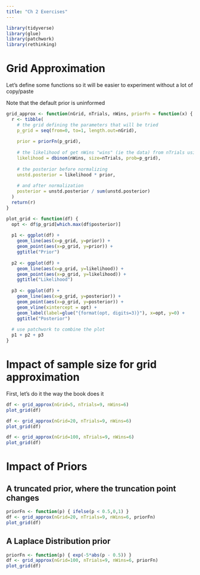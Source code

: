 ```yaml
---
title: "Ch 2 Exercises"
---
```


```r
library(tidyverse)
library(glue)
library(patchwork)
library(rethinking)
```

# Grid Approximation
Let's define some functions so it will be easier to experiment without a lot of copy/paste

Note that the default prior is uninformed
```r
grid_approx <- function(nGrid, nTrials, nWins, priorFn = function(x) { 1 }) {
  r <- tibble(
    # the grid defining the parameters that will be tried
    p_grid = seq(from=0, to=1, length.out=nGrid),
    
    prior = priorFn(p_grid),
    
    # the likelihood of get nWins "wins" (ie the data) from nTrials using each of the parameters in p_grid
    likelihood = dbinom(nWins, size=nTrials, prob=p_grid),
    
    # the posterior before normalizing
    unstd.posterior = likelihood * prior,
    
    # and after normalization
    posterior = unstd.posterior / sum(unstd.posterior)  
  )
  return(r)
}
```

```r
plot_grid <- function(df) {
  opt <- df$p_grid[which.max(df$posterior)]
  
  p1 <- ggplot(df) +
    geom_line(aes(x=p_grid, y=prior)) + 
    geom_point(aes(x=p_grid, y=prior)) +
    ggtitle("Prior")
  
  p2 <- ggplot(df) +
    geom_line(aes(x=p_grid, y=likelihood)) + 
    geom_point(aes(x=p_grid, y=likelihood)) +
    ggtitle("Likelihood")
  
  p3 <- ggplot(df) +
    geom_line(aes(x=p_grid, y=posterior)) + 
    geom_point(aes(x=p_grid, y=posterior)) +
    geom_vline(xintercept = opt) +
    geom_label(label=glue("{format(opt, digits=3)}"), x=opt, y=0) +    
    ggtitle("Posterior")
  
  # use patchwork to combine the plot
  p1 + p2 + p3
} 
```

# Impact of sample size for grid approximation
First, let's do it the way the book does it
```r
df <- grid_approx(nGrid=5, nTrials=9, nWins=6)
plot_grid(df)
```


```r
df <- grid_approx(nGrid=20, nTrials=9, nWins=6)
plot_grid(df)
```


```r
df <- grid_approx(nGrid=100, nTrials=9, nWins=6)
plot_grid(df)
```

# Impact of Priors

## A truncated prior, where the truncation point changes

```r
priorFn <- function(p) { ifelse(p < 0.5,0,1) } 
df <- grid_approx(nGrid=20, nTrials=9, nWins=6, priorFn)
plot_grid(df)
```

## A Laplace Distribution prior
```r
priorFn <- function(p) { exp(-5*abs(p - 0.5)) }
df <- grid_approx(nGrid=100, nTrials=9, nWins=6, priorFn)
plot_grid(df)
```
